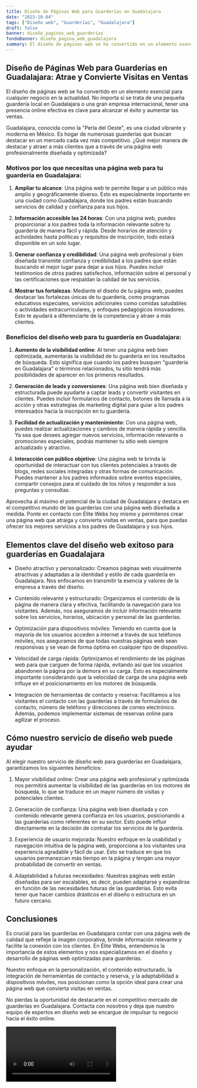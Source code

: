 ```yaml
---
title: Diseño de Páginas Web para Guarderías en Guadalajara
date: "2023-10-04"
tags: ["Diseño web", "Guarderías", "Guadalajara"]
draft: false
banner: diseño_paginas_web_guarderías
fondoBanner: diseño_pagina_web_guadalajara
summary: El diseño de páginas web se ha convertido en un elemento esencial para cualquier negocio en la actualidad. No importa si se trata de una pequeña guardería local en Guadalajara o una gran empresa internacional, tener una presencia online efectiva es clave para alcanzar el éxito y aumentar las ventas.
---
```



## Diseño de Páginas Web para Guarderías en Guadalajara: Atrae y Convierte Visitas en Ventas

El diseño de páginas web se ha convertido en un elemento esencial para cualquier negocio en la actualidad. No importa si se trata de una pequeña guardería local en Guadalajara o una gran empresa internacional, tener una presencia online efectiva es clave para alcanzar el éxito y aumentar las ventas.

Guadalajara, conocida como la "Perla del Oeste", es una ciudad vibrante y moderna en México. Es hogar de numerosas guarderías que buscan destacar en un mercado cada vez más competitivo. ¿Qué mejor manera de destacar y atraer a más clientes que a través de una página web profesionalmente diseñada y optimizada?

### Motivos por los que necesitas una página web para tu guardería en Guadalajara:

1. **Ampliar tu alcance**: Una página web te permite llegar a un público más amplio y geográficamente diverso. Esto es especialmente importante en una ciudad como Guadalajara, donde los padres están buscando servicios de calidad y confianza para sus hijos.

2. **Información accesible las 24 horas**: Con una página web, puedes proporcionar a los padres toda la información relevante sobre tu guardería de manera fácil y rápida. Desde horarios de atención y actividades hasta políticas y requisitos de inscripción, todo estará disponible en un solo lugar.

3. **Generar confianza y credibilidad**: Una página web profesional y bien diseñada transmite confianza y credibilidad a los padres que están buscando el mejor lugar para dejar a sus hijos. Puedes incluir testimonios de otros padres satisfechos, información sobre el personal y las certificaciones que respaldan la calidad de tus servicios.

4. **Mostrar tus fortalezas**: Mediante el diseño de tu página web, puedes destacar las fortalezas únicas de tu guardería, como programas educativos especiales, servicios adicionales como comidas saludables o actividades extracurriculares, y enfoques pedagógicos innovadores. Esto te ayudará a diferenciarte de la competencia y atraer a más clientes.

### Beneficios del diseño web para tu guardería en Guadalajara:

1. **Aumento de la visibilidad online**: Al tener una página web bien optimizada, aumentarás la visibilidad de tu guardería en los resultados de búsqueda. Esto significa que cuando los padres busquen "guardería en Guadalajara" o términos relacionados, tu sitio tendrá más posibilidades de aparecer en los primeros resultados.

2. **Generación de leads y conversiones**: Una página web bien diseñada y estructurada puede ayudarte a captar leads y convertir visitantes en clientes. Puedes incluir formularios de contacto, botones de llamada a la acción y otras estrategias de marketing digital para guiar a los padres interesados hacia la inscripción en tu guardería.

3. **Facilidad de actualización y mantenimiento**: Con una página web, puedes realizar actualizaciones y cambios de manera rápida y sencilla. Ya sea que desees agregar nuevos servicios, información relevante o promociones especiales, podrás mantener tu sitio web siempre actualizado y atractivo.

4. **Interacción con público objetivo**: Una página web te brinda la oportunidad de interactuar con tus clientes potenciales a través de blogs, redes sociales integradas y otras formas de comunicación. Puedes mantener a los padres informados sobre eventos especiales, compartir consejos para el cuidado de los niños y responder a sus preguntas y consultas.

Aprovecha al máximo el potencial de la ciudad de Guadalajara y destaca en el competitivo mundo de las guarderías con una página web diseñada a medida. Ponte en contacto con Élite Webs hoy mismo y permítenos crear una página web que atraiga y convierta visitas en ventas, para que puedas ofrecer los mejores servicios a los padres de Guadalajara y sus hijos.

<GifSeo />

<Cta />

## Elementos clave del diseño web exitoso para guarderías en Guadalajara

- Diseño atractivo y personalizado: Creamos páginas web visualmente atractivas y adaptadas a la identidad y estilo de cada guardería en Guadalajara. Nos enfocamos en transmitir la esencia y valores de la empresa a través del diseño.

- Contenido relevante y estructurado: Organizamos el contenido de la página de manera clara y efectiva, facilitando la navegación para los visitantes. Además, nos aseguramos de incluir información relevante sobre los servicios, horarios, ubicación y personal de las guarderías.

- Optimización para dispositivos móviles: Teniendo en cuenta que la mayoría de los usuarios acceden a internet a través de sus teléfonos móviles, nos aseguramos de que todas nuestras páginas web sean responsivas y se vean de forma óptima en cualquier tipo de dispositivo.

- Velocidad de carga rápida: Optimizamos el rendimiento de las páginas web para que carguen de forma rápida, evitando así que los usuarios abandonen la página por la demora en su carga. Esto es especialmente importante considerando que la velocidad de carga de una página web influye en el posicionamiento en los motores de búsqueda.

- Integración de herramientas de contacto y reserva: Facilitamos a los visitantes el contacto con las guarderías a través de formularios de contacto, número de teléfono y direcciones de correo electrónico. Además, podemos implementar sistemas de reservas online para agilizar el proceso.

## Cómo nuestro servicio de diseño web puede ayudar

Al elegir nuestro servicio de diseño web para guarderías en Guadalajara, garantizamos los siguientes beneficios:

1. Mayor visibilidad online: Crear una página web profesional y optimizada nos permitirá aumentar la visibilidad de las guarderías en los motores de búsqueda, lo que se traduce en un mayor número de visitas y potenciales clientes.

2. Generación de confianza: Una página web bien diseñada y con contenido relevante genera confianza en los usuarios, posicionando a las guarderías como referentes en su sector. Esto puede influir directamente en la decisión de contratar los servicios de la guardería.

3. Experiencia de usuario mejorada: Nuestro enfoque en la usabilidad y navegación intuitiva de la página web, proporciona a los visitantes una experiencia agradable y fácil de usar. Esto se traduce en que los usuarios permanezcan más tiempo en la página y tengan una mayor probabilidad de convertir en ventas.

4. Adaptabilidad a futuras necesidades: Nuestras páginas web están diseñadas para ser escalables, es decir, pueden adaptarse y expandirse en función de las necesidades futuras de las guarderías. Esto evita tener que hacer cambios drásticos en el diseño o estructura en un futuro cercano.

## Conclusiones

Es crucial para las guarderías en Guadalajara contar con una página web de calidad que refleje la imagen corporativa, brinde información relevante y facilite la conexión con los clientes. En Élite Webs, entendemos la importancia de estos elementos y nos especializamos en el diseño y desarrollo de páginas web optimizadas para guarderías.

Nuestro enfoque en la personalización, el contenido estructurado, la integración de herramientas de contacto y reserva, y la adaptabilidad a dispositivos móviles, nos posicionan como la opción ideal para crear una página web que convierta visitas en ventas.

No pierdas la oportunidad de destacarte en el competitivo mercado de guarderías en Guadalajara. Contacta con nosotros y deja que nuestro equipo de expertos en diseño web se encargue de impulsar tu negocio hacia el éxito online.

<Video />

<CtaBot job="Guarderías" city="Guadalajara" />

<Gmaps query="Guadalajara+españa+maps" />
